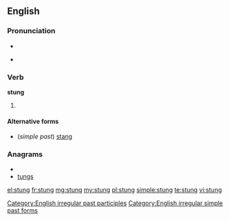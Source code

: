 ==English==

===Pronunciation===
* {{IPA|/stʌŋ/}}
* {{audio|En-us-stung.ogg|Audio (US)}}
*: {{rhymes|ʌŋ}}

===Verb===
'''stung'''

# {{past of|[[sting]]}}

====Alternative forms====
* (''simple past'') [[stang]]

===Anagrams===
* {{alphagram|gnstu}}
* [[tungs#English|tungs]]

[[Category:English irregular past participles]]
[[Category:English irregular simple past forms]]

[[el:stung]]
[[fr:stung]]
[[mg:stung]]
[[my:stung]]
[[pl:stung]]
[[simple:stung]]
[[te:stung]]
[[vi:stung]]